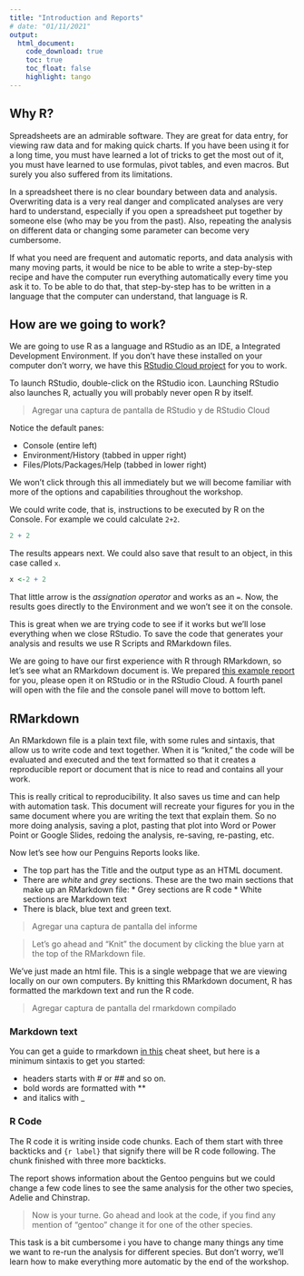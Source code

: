 ```yaml
---
title: "Introduction and Reports"
# date: "01/11/2021"
output: 
  html_document:
    code_download: true
    toc: true
    toc_float: false
    highlight: tango
---
```


## Why R?

Spreadsheets are an admirable software. They are great for data entry, for viewing raw data and for making quick charts. If you have been using it for a long time, you must have learned a lot of tricks to get the most out of it, you must have learned to use formulas, pivot tables, and even macros. But surely you also suffered from its limitations. 

In a spreadsheet there is no clear boundary between data and analysis. Overwriting data is a very real danger and complicated analyses are very hard to understand, especially if you open a spreadsheet put together by someone else (who may be you from the past). Also, repeating the analysis on different data or changing some parameter can become very cumbersome. 

If what you need are frequent and automatic reports, and data analysis with many moving parts, it would be nice to be able to write a step-by-step recipe and have the computer run everything automatically every time you ask it to. To be able to do that, that step-by-step has to be written in a language that the computer can understand, that language is R.

## How are we going to work?

We are going to use R as a language and RStudio as an IDE, a Integrated Development Environment. If you don't have these installed on your computer don't worry, we have this [RStudio Cloud project]() for you to work.

To launch RStudio, double-click on the RStudio icon. Launching RStudio also launches R, actually you will probably never open R by itself.

> Agregar una captura de pantalla de RStudio y de RStudio Cloud

Notice the default panes:

  * Console (entire left)
  * Environment/History (tabbed in upper right)
  * Files/Plots/Packages/Help (tabbed in lower right)

We won’t click through this all immediately but we will become familiar with more of the options and capabilities throughout the workshop.

We could write code, that is, instructions to be executed by R on the Console. For example we could calculate `2+2`.

```r
2 + 2
```

The results appears next. We could also save that result to an object, in this case called `x`.

```r
x <-2 + 2 
```

That little arrow is the *assignation operator* and works as an `=`. Now, the results goes directly to the Environment and we won't see it on the console. 

This is great when we are trying code to see if it works but we'll lose everything when we close RStudio. To save the code that generates your analysis and results we use R Scripts and RMarkdown files. 

We are going to have our first experience with R through RMarkdown, so let’s see what an RMarkdown document is. We prepared [this example report](penguins_report.Rmd) for you, please open it on RStudio or in the RStudio Cloud.  A fourth panel will open with the file and the console panel will move to bottom left.

## RMarkdown

An RMarkdown file is a plain text file, with some rules and sintaxis, that allow us to write code and text together. When it is “knited,” the code will be evaluated and executed and the text formatted so that it creates a reproducible report or document that is nice to read and contains all your work.

This is really critical to reproducibility. It also saves us time and can help with automation task. This document will recreate your figures for you in the same document where you are writing the text that explain them. So no more doing analysis, saving a plot, pasting that plot into Word or Power Point or Google Slides, redoing the analysis, re-saving, re-pasting, etc.

Now let’s see how our Penguins Reports looks like.

* The top part has the Title and the output type as an HTML document.
* There are _white_ and _grey_ sections. These are the two main sections that make up an RMarkdown file:
      * Grey sections are R code
      * White sections are Markdown text
* There is black, blue text and green text.

> Agregar una captura de pantalla del informe

> Let’s go ahead and “Knit” the document by clicking the blue yarn at the top of the RMarkdown file.  

We’ve just made an html file. This is a single webpage that we are viewing locally on our own computers. By knitting this RMarkdown document, R has formatted the markdown text and run the R code.

> Agregar captura de pantalla del rmarkdown compilado

### Markdown text

You can get a guide to rmarkdown [in this](add link) cheat sheet, but here is a minimum sintaxis to get you started:

* headers starts with # or ## and so on. 
* bold words are formatted with **
* and italics with _

### R Code

The R code it is writing inside code chunks. Each of them start with three backticks and `{r label}` that signify there will be R code following. The chunk finished with three more backticks.

The report shows information about the Gentoo penguins but we could change a few code lines to see the same analysis for the other two species, Adelie and Chinstrap.

> Now is your turne. Go ahead and look at the code, if you find any mention of "gentoo"  change it for one of the other species. 

This task is a bit cumbersome i you have to change many things any time we want to re-run the analysis for different species. But don't worry, we'll learn how to make everything more automatic by the end of the workshop. 
